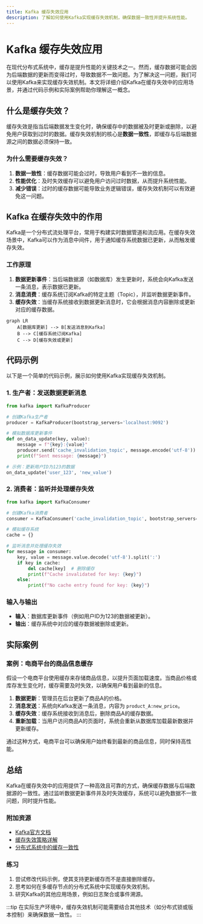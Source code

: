 ```yaml
---
title: Kafka 缓存失效应用
description: 了解如何使用Kafka实现缓存失效机制，确保数据一致性并提升系统性能。
---
```


# Kafka 缓存失效应用

在现代分布式系统中，缓存是提升性能的关键技术之一。然而，缓存数据可能会因为后端数据的更新而变得过时，导致数据不一致问题。为了解决这一问题，我们可以使用Kafka来实现缓存失效机制。本文将详细介绍Kafka在缓存失效中的应用场景，并通过代码示例和实际案例帮助你理解这一概念。

## 什么是缓存失效？

缓存失效是指当后端数据发生变化时，确保缓存中的数据被及时更新或删除，以避免用户获取到过时的数据。缓存失效机制的核心是**数据一致性**，即缓存与后端数据源之间的数据必须保持一致。

### 为什么需要缓存失效？

1. **数据一致性**：缓存数据可能会过时，导致用户看到不一致的信息。
2. **性能优化**：及时失效缓存可以避免用户访问过时数据，从而提升系统性能。
3. **减少错误**：过时的缓存数据可能导致业务逻辑错误，缓存失效机制可以有效避免这一问题。

## Kafka 在缓存失效中的作用

Kafka是一个分布式流处理平台，常用于构建实时数据管道和流应用。在缓存失效场景中，Kafka可以作为消息中间件，用于通知缓存系统数据已更新，从而触发缓存失效。

### 工作原理

1. **数据更新事件**：当后端数据源（如数据库）发生更新时，系统会向Kafka发送一条消息，表示数据已更新。
2. **消息消费**：缓存系统订阅Kafka的特定主题（Topic），并监听数据更新事件。
3. **缓存失效**：当缓存系统接收到数据更新消息时，它会根据消息内容删除或更新对应的缓存数据。

```mermaid
graph LR
    A[数据库更新] --> B[发送消息到Kafka]
    B --> C[缓存系统订阅Kafka]
    C --> D[缓存失效或更新]
```

## 代码示例

以下是一个简单的代码示例，展示如何使用Kafka实现缓存失效机制。

### 1. 生产者：发送数据更新消息

```python
from kafka import KafkaProducer

# 创建Kafka生产者
producer = KafkaProducer(bootstrap_servers='localhost:9092')

# 模拟数据库更新事件
def on_data_update(key, value):
    message = f"{key}:{value}"
    producer.send('cache_invalidation_topic', message.encode('utf-8'))
    print(f"Sent message: {message}")

# 示例：更新用户ID为123的数据
on_data_update('user_123', 'new_value')
```

### 2. 消费者：监听并处理缓存失效

```python
from kafka import KafkaConsumer

# 创建Kafka消费者
consumer = KafkaConsumer('cache_invalidation_topic', bootstrap_servers='localhost:9092')

# 模拟缓存系统
cache = {}

# 监听消息并处理缓存失效
for message in consumer:
    key, value = message.value.decode('utf-8').split(':')
    if key in cache:
        del cache[key]  # 删除缓存
        print(f"Cache invalidated for key: {key}")
    else:
        print(f"No cache entry found for key: {key}")
```

### 输入与输出

- **输入**：数据库更新事件（例如用户ID为123的数据被更新）。
- **输出**：缓存系统中对应的缓存数据被删除或更新。

## 实际案例

### 案例：电商平台的商品信息缓存

假设一个电商平台使用缓存来存储商品信息，以提升页面加载速度。当商品价格或库存发生变化时，缓存需要及时失效，以确保用户看到最新的信息。

1. **数据更新**：管理员在后台更新了商品A的价格。
2. **消息发送**：系统向Kafka发送一条消息，内容为 `product_A:new_price`。
3. **缓存失效**：缓存系统接收到消息后，删除商品A的缓存数据。
4. **重新加载**：当用户访问商品A的页面时，系统会重新从数据库加载最新数据并更新缓存。

通过这种方式，电商平台可以确保用户始终看到最新的商品信息，同时保持高性能。

## 总结

Kafka在缓存失效中的应用提供了一种高效且可靠的方式，确保缓存数据与后端数据源的一致性。通过监听数据更新事件并及时失效缓存，系统可以避免数据不一致问题，同时提升性能。

### 附加资源

- [Kafka官方文档](https://kafka.apache.org/documentation/)
- [缓存失效策略详解](https://en.wikipedia.org/wiki/Cache_invalidation)
- [分布式系统中的缓存一致性](https://www.infoq.com/articles/cache-consistency/)

### 练习

1. 尝试修改代码示例，使其支持更新缓存而不是直接删除缓存。
2. 思考如何在多缓存节点的分布式系统中实现缓存失效机制。
3. 研究Kafka的其他应用场景，例如日志聚合或事件溯源。

:::tip
在实际生产环境中，缓存失效机制可能需要结合其他技术（如分布式锁或版本控制）来确保数据一致性。
:::